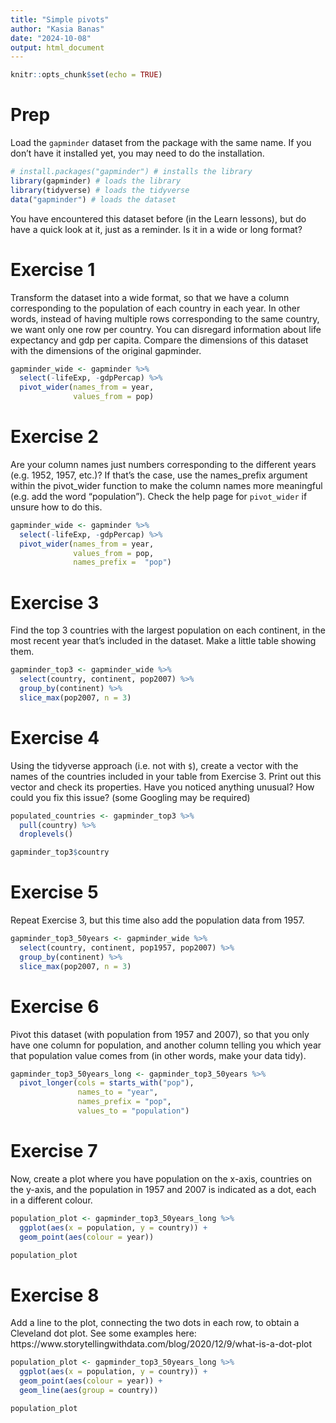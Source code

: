 ```yaml
---
title: "Simple pivots"
author: "Kasia Banas"
date: "2024-10-08"
output: html_document
---
```


```r
knitr::opts_chunk$set(echo = TRUE)
```


# Prep
Load the `gapminder` dataset from the package with the same name. If you don't have it installed yet, you may need to do the installation.

```r
# install.packages("gapminder") # installs the library
library(gapminder) # loads the library
library(tidyverse) # loads the tidyverse
data("gapminder") # loads the dataset
```

You have encountered this dataset before (in the Learn lessons), but do have a quick look at it, just as a reminder. Is it in a wide or long format?

# Exercise 1
Transform the dataset into a wide format, so that we have a column corresponding to the population of each country in each year. In other words, instead of having multiple rows corresponding to the same country, we want only one row per country. You can disregard information about life expectancy and gdp per capita. Compare the dimensions of this dataset with the dimensions of the original gapminder.

```r
gapminder_wide <- gapminder %>% 
  select(-lifeExp, -gdpPercap) %>% 
  pivot_wider(names_from = year,
              values_from = pop)
```

# Exercise 2

Are your column names just numbers corresponding to the different years (e.g. 1952, 1957, etc.)? If that's the case, use the names_prefix argument within the pivot_wider function to make the column names more meaningful (e.g. add the word "population"). Check the help page for `pivot_wider` if unsure how to do this. 

```r
gapminder_wide <- gapminder %>% 
  select(-lifeExp, -gdpPercap) %>% 
  pivot_wider(names_from = year,
              values_from = pop,
              names_prefix =  "pop")
```

# Exercise 3

Find the top 3 countries with the largest population on each continent, in the most recent year that's included in the dataset. Make a little table showing them.

```r
gapminder_top3 <- gapminder_wide %>% 
  select(country, continent, pop2007) %>% 
  group_by(continent) %>% 
  slice_max(pop2007, n = 3)
```

# Exercise 4

Using the tidyverse approach (i.e. not with `$`), create a vector with the names of the countries included in your table from Exercise 3. Print out this vector and check its properties. Have you noticed anything unusual? How could you fix this issue? (some Googling may be required)

```r
populated_countries <- gapminder_top3 %>% 
  pull(country) %>% 
  droplevels()

gapminder_top3$country
```

# Exercise 5

Repeat Exercise 3, but this time also add the population data from 1957.

```r
gapminder_top3_50years <- gapminder_wide %>% 
  select(country, continent, pop1957, pop2007) %>% 
  group_by(continent) %>% 
  slice_max(pop2007, n = 3)
```

# Exercise 6

Pivot this dataset (with population from 1957 and 2007), so that you only have one column for population, and another column telling you which year that population value comes from (in other words, make your data tidy).

```r
gapminder_top3_50years_long <- gapminder_top3_50years %>% 
  pivot_longer(cols = starts_with("pop"),
               names_to = "year",
               names_prefix = "pop",
               values_to = "population")
```

# Exercise 7

Now, create a plot where you have population on the x-axis, countries on the y-axis, and the population in 1957 and 2007 is indicated as a dot, each in a different colour.

```r
population_plot <- gapminder_top3_50years_long %>% 
  ggplot(aes(x = population, y = country)) +
  geom_point(aes(colour = year))

population_plot
```

# Exercise 8

Add a line to the plot, connecting the two dots in each row, to obtain a Cleveland dot plot. See some examples here: 
https://www.storytellingwithdata.com/blog/2020/12/9/what-is-a-dot-plot

```r
population_plot <- gapminder_top3_50years_long %>% 
  ggplot(aes(x = population, y = country)) +
  geom_point(aes(colour = year)) +
  geom_line(aes(group = country))

population_plot
```
